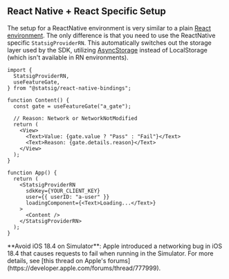 ## React Native + React Specific Setup

The setup for a ReactNative environment is very similar to a plain [React environment](/client/React).
The only difference is that you need to use the ReactNative specific `StatsigProviderRN`.
This automatically switches out the storage layer used by the SDK, utilizing [AsyncStorage](https://github.com/react-native-async-storage) instead of LocalStorage (which isn't available in RN environments).

```tsx
import {
  StatsigProviderRN,
  useFeatureGate,
} from "@statsig/react-native-bindings";

function Content() {
  const gate = useFeatureGate("a_gate");

  // Reason: Network or NetworkNotModified
  return (
    <View>
      <Text>Value: {gate.value ? "Pass" : "Fail"}</Text>
      <Text>Reason: {gate.details.reason}</Text>
    </View>
  );
}

function App() {
  return (
    <StatsigProviderRN
      sdkKey={YOUR_CLIENT_KEY}
      user={{ userID: "a-user" }}
      loadingComponent={<Text>Loading...</Text>}
    >
      <Content />
    </StatsigProviderRN>
  );
}
```

<Warning>
**Avoid iOS 18.4 on Simulator**: Apple introduced a networking bug in iOS 18.4 that causes requests to fail when running in the Simulator. For more details, see [this thread on Apple's forums](https://developer.apple.com/forums/thread/777999).
</Warning>

